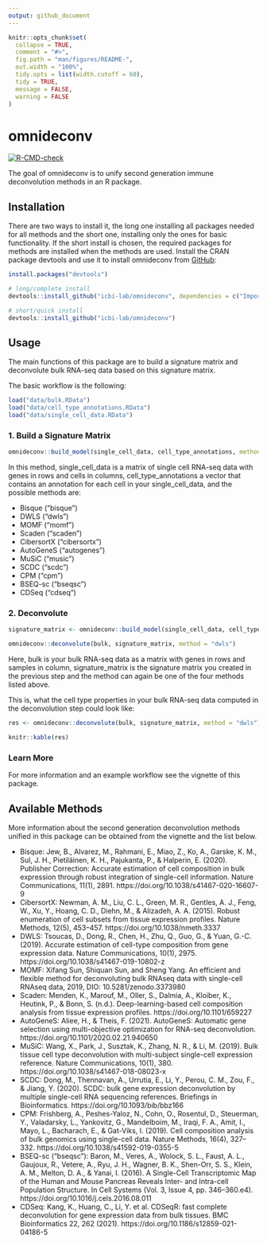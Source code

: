```yaml
---
output: github_document
---
```


<!-- README.md is generated from README.Rmd. Please edit that file -->

```r
knitr::opts_chunk$set(
  collapse = TRUE,
  comment = "#>",
  fig.path = "man/figures/README-",
  out.width = "100%",
  tidy.opts = list(width.cutoff = 60),
  tidy = TRUE,
  message = FALSE,
  warning = FALSE
)
```

# omnideconv

<!-- badges: start -->
[![R-CMD-check](https://github.com/icbi-lab/omnideconv/workflows/R-CMD-check/badge.svg)](https://github.com/icbi-lab/omnideconv/actions)
<!-- badges: end -->

The goal of omnideconv is to unify second generation immune deconvolution methods in an R package. 

## Installation

There are two ways to install it, the long one installing all packages needed for all methods and
the short one, installing only the ones for basic functionality.
If the short install is chosen, the required packages for methods are installed when the methods
are used.
Install the CRAN package devtools and use it to install omnideconv from [GitHub](https://github.com/):

``` r
install.packages("devtools")

# long/complete install
devtools::install_github("icbi-lab/omnideconv", dependencies = c("Imports", "Suggests"))

# short/quick install
devtools::install_github("icbi-lab/omnideconv")
```
## Usage

The main functions of this package are to build a signature matrix and deconvolute bulk RNA-seq data based on this signature matrix.

The basic workflow is the following:

```r
load("data/bulk.RData")
load("data/cell_type_annotations.RData")
load("data/single_cell_data.RData")
```

### 1. Build a Signature Matrix

```r
omnideconv::build_model(single_cell_data, cell_type_annotations, method = "dwls")
```

In this method, single_cell_data is a matrix of single cell RNA-seq data with genes in rows and cells in columns, cell_type_annotations a vector that contains an annotation for each cell in your single_cell_data, and the possible methods are:

* Bisque ("bisque")
* DWLS ("dwls")
* MOMF ("momf")
* Scaden ("scaden")
* CibersortX ("cibersortx") 
* AutoGeneS ("autogenes")
* MuSiC ("music")
* SCDC ("scdc")
* CPM ("cpm")
* BSEQ-sc ("bseqsc")
* CDSeq ("cdseq")

### 2. Deconvolute 

```r
signature_matrix <- omnideconv::build_model(single_cell_data, cell_type_annotations, "dwls")
```

```r
omnideconv::deconvolute(bulk, signature_matrix, method = "dwls")
```

Here, bulk is your bulk RNA-seq data as a matrix with genes in rows and samples in column, signature_matrix is the signature matrix you created in the previous step and the method can again be one of the four methods listed above. 

This is, what the cell type properties in your bulk RNA-seq data computed in the deconvolution step could look like:

```r
res <- omnideconv::deconvolute(bulk, signature_matrix, method = "dwls")
```
```r
knitr::kable(res)
```

### Learn More

For more information and an example workflow see the vignette of this package. 

## Available Methods

More information about the second generation deconvolution methods unified in this package can be obtained from the vignette and the list below. 

* Bisque: Jew, B., Alvarez, M., Rahmani, E., Miao, Z., Ko, A., Garske, K. M., Sul, J. H., Pietiläinen, K. H., Pajukanta, P., & Halperin, E. (2020). Publisher Correction: Accurate estimation of cell composition in bulk expression through robust integration of single-cell information. Nature Communications, 11(1), 2891. https://doi.org/10.1038/s41467-020-16607-9
* CibersortX: Newman, A. M., Liu, C. L., Green, M. R., Gentles, A. J., Feng, W., Xu, Y., Hoang, C. D., Diehn, M., & Alizadeh, A. A. (2015). Robust enumeration of cell subsets from tissue expression profiles. Nature Methods, 12(5), 453–457. https://doi.org/10.1038/nmeth.3337
* DWLS: Tsoucas, D., Dong, R., Chen, H., Zhu, Q., Guo, G., & Yuan, G.-C. (2019). Accurate estimation of cell-type composition from gene expression data. Nature Communications, 10(1), 2975. https://doi.org/10.1038/s41467-019-10802-z
* MOMF: Xifang Sun, Shiquan Sun, and Sheng Yang. An efficient and flexible method for deconvoluting bulk RNAseq data with single-cell RNAseq data, 2019, DIO: 10.5281/zenodo.3373980
* Scaden: Menden, K., Marouf, M., Oller, S., Dalmia, A., Kloiber, K., Heutink, P., & Bonn, S. (n.d.). Deep-learning-based cell composition analysis from tissue expression profiles. https://doi.org/10.1101/659227
* AutoGeneS: Aliee, H., & Theis, F. (2021). AutoGeneS: Automatic gene selection using multi-objective optimization for RNA-seq deconvolution. https://doi.org/10.1101/2020.02.21.940650
* MuSiC: Wang, X., Park, J., Susztak, K., Zhang, N. R., & Li, M. (2019). Bulk tissue cell type deconvolution with multi-subject single-cell expression reference. Nature Communications, 10(1), 380. https://doi.org/10.1038/s41467-018-08023-x
* SCDC: Dong, M., Thennavan, A., Urrutia, E., Li, Y., Perou, C. M., Zou, F., & Jiang, Y. (2020). SCDC: bulk gene expression deconvolution by multiple single-cell RNA sequencing references. Briefings in Bioinformatics. https://doi.org/10.1093/bib/bbz166
* CPM: Frishberg, A., Peshes-Yaloz, N., Cohn, O., Rosentul, D., Steuerman, Y., Valadarsky, L., Yankovitz, G., Mandelboim, M., Iraqi, F. A., Amit, I., Mayo, L., Bacharach, E., & Gat-Viks, I. (2019). Cell composition analysis of bulk genomics using single-cell data. Nature Methods, 16(4), 327–332. https://doi.org/10.1038/s41592-019-0355-5
* BSEQ-sc ("bseqsc"): Baron, M., Veres, A., Wolock, S. L., Faust, A. L., Gaujoux, R., Vetere, A., Ryu, J. H., Wagner, B. K., Shen-Orr, S. S., Klein, A. M., Melton, D. A., & Yanai, I. (2016). A Single-Cell Transcriptomic Map of the Human and Mouse Pancreas Reveals Inter- and Intra-cell Population Structure. In Cell Systems (Vol. 3, Issue 4, pp. 346–360.e4). https://doi.org/10.1016/j.cels.2016.08.011
* CDSeq: Kang, K., Huang, C., Li, Y. et al. CDSeqR: fast complete deconvolution for gene expression data from bulk tissues. BMC Bioinformatics 22, 262 (2021). https://doi.org/10.1186/s12859-021-04186-5

